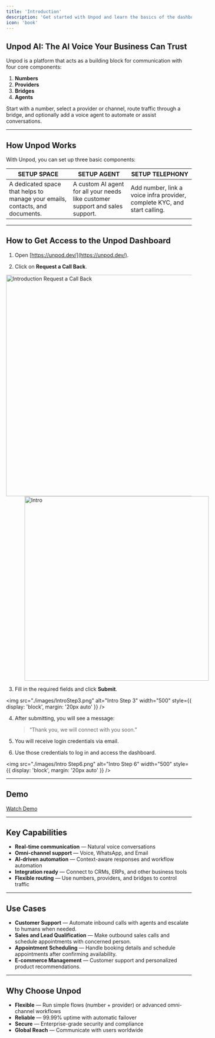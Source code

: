 ```yaml
---
title: 'Introduction'
description: 'Get started with Unpod and learn the basics of the dashboard'
icon: 'book'
---
```


## Unpod AI: The AI Voice Your Business Can Trust

Unpod is a platform that acts as a building block for communication with four core components:

1. **Numbers**
2. **Providers**
3. **Bridges**
4. **Agents**

Start with a number, select a provider or channel, route traffic through a bridge, and optionally add a voice agent to automate or assist conversations.

---

## How Unpod Works

With Unpod, you can set up three basic components:

| **SETUP SPACE** | **SETUP AGENT** | **SETUP TELEPHONY** |
|-----------------|-----------------|----------------------|
| A dedicated space that helps to manage your emails, contacts, and documents. | A custom AI agent for all your needs like customer support and sales support. | Add number, link a voice infra provider, complete KYC, and start calling. |

---

## How to Get Access to the Unpod Dashboard

1. Open [https://unpod.dev/](https://unpod.dev/).

2. Click on **Request a Call Back**.

<img src="./images/Introduction Request a Call Back.png" alt="Introduction Request a Call Back" width="600" />


<img src="./images/Introduction Request a Call Back.png" alt="Intro" width="500" style="margin-left:50px;" />



3. Fill in the required fields and click **Submit**.  

<img src="./images/IntroStep3.png" alt="Intro Step 3" width="500" style={{ display: 'block', margin: '20px auto' }} />

4. After submitting, you will see a message:  
   > “Thank you, we will connect with you soon.”  

5. You will receive login credentials via email.  
6. Use those credentials to log in and access the dashboard.  

<img src="./images/Intro Step6.png" alt="Intro Step 6" width="500" style={{ display: 'block', margin: '20px auto' }} />

---

## Demo

[Watch Demo](https://drive.google.com/file/d/1SFkcnSLwcDqQG8Q4VwjABVDYpNQVMSPO/view?usp=drive_link)

---

## Key Capabilities

- **Real-time communication** — Natural voice conversations  
- **Omni-channel support** — Voice, WhatsApp, and Email  
- **AI-driven automation** — Context-aware responses and workflow automation  
- **Integration ready** — Connect to CRMs, ERPs, and other business tools  
- **Flexible routing** — Use numbers, providers, and bridges to control traffic  

---

## Use Cases

- **Customer Support** — Automate inbound calls with agents and escalate to humans when needed.  
- **Sales and Lead Qualification** — Make outbound sales calls and schedule appointments with concerned person.  
- **Appointment Scheduling** — Handle booking details and schedule appointments after confirming availability.  
- **E-commerce Management** — Customer support and personalized product recommendations.  

---

## Why Choose Unpod

- **Flexible** — Run simple flows (number + provider) or advanced omni-channel workflows  
- **Reliable** — 99.99% uptime with automatic failover  
- **Secure** — Enterprise-grade security and compliance  
- **Global Reach** — Communicate with users worldwide  

